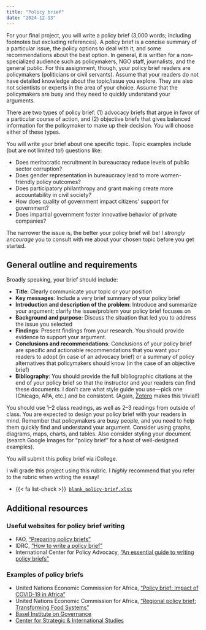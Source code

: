 ```yaml
---
title: "Policy brief"
date: "2024-12-13"
---
```


For your final project, you will write a policy brief (3,000 words; including footnotes but excluding references). A policy brief is a concise summary of a particular issue, the policy options to deal with it, and some recommendations about the best option. In general, it is written for a non-specialized audience such as policymakers, NGO staff, journalists, and the general public. For this assignment, though, your policy brief readers are policymakers (politicians or civil servants). Assume that your readers do not have detailed knowledge about the topic/issue you explore. They are also not scientists or experts in the area of your choice. Assume that the policymakers are busy and they need to quickly understand your arguments.

There are two types of policy brief: (1) advocacy briefs that argue in favor of a particular course of action, and (2) objective briefs that gives balanced information for the policymaker to make up their decision. You will choose either of these types.

You will write your brief about one specific topic. Topic examples include (but are not limited to!) questions like:

- Does meritocratic recruitment in bureaucracy reduce levels of public sector corruption?
- Does gender representation in bureaucracy lead to more women-friendly policy outcomes? 
- Does participatory philanthropy and grant making create more accountability in civil society?
- How does quality of government impact citizens' support for government? 
- Does impartial government foster innovative behavior of private companies?

The narrower the issue is, the better your policy brief will be! I *strongly encourage* you to consult with me about your chosen topic before you get started.

## General outline and requirements

Broadly speaking, your brief should include:

- **Title**: Clearly communicate your topic or your position
- **Key messages**: Include a very brief summary of your policy brief 
- **Introduction and description of the problem**: Introduce and summarize your argument; clarify the issue/problem your policy brief focuses on 
- **Background and purpose**: Discuss the situation that led you to address the issue you selected 
- **Findings**: Present findings from your research. You should provide evidence to support your argument.
- **Conclusions and recommendations**: Conclusions of your policy brief are specific and actionable recommendations that you want your readers to adopt (in case of an advocacy brief) or a summary of policy alternatives that policymakers should know (in the case of an objective brief) 
- **Bibliography**: You should provide the full bibliographic citations at the end of your policy brief so that the instructor and your readers can find these documents. I don't care what style guide you use—pick one (Chicago, APA, etc.) and be consistent. (Again, [Zotero](https://www.zotero.org/) makes this trivial!)

You should use 1–2 class readings, as well as 2–3 readings from outside of class. You are expected to design your policy brief with your readers in mind. Remember that policymakers are busy people, and you need to help them quickly find and understand your argument. Consider using graphs, diagrams, maps, charts, and tables. Also consider styling your document (search Google Images for "policy brief" for a host of well-designed examples).

You will submit this policy brief via iCollege.

I will grade this project using this rubric. I *highly* recommend that you refer to the rubric when writing the essay!

- {{< fa list-check >}}&ensp;[`blank_policy-brief.xlsx`](/files/rubrics/blank_policy-brief.xlsx)


## Additional resources

### Useful websites for policy brief writing

- FAO, ["Preparing policy briefs"](https://www.fao.org/3/i2195e/i2195e03.pdf)
- IDRC, ["How to write a policy brief"](https://www.idrc.ca/sites/default/files/idrcpolicybrieftoolkit.pdf)
- International Center for Policy Advocacy, ["An essential guide to writing policy briefs"](https://www.icpolicyadvocacy.org/sites/icpa/files/downloads/icpa_policy_briefs_essential_guide.pdf)

### Examples of policy briefs

- United Nations Economic Commission for Africa, ["Policy brief: Impact of COVID-19 in Africa"](https://hdl.handle.net/10855/43770)
- United Nations Economic Commission for Africa, ["Regional policy brief: Transforming Food Systems"](https://www.unescwa.org/sites/default/files/pubs/pdf/transforming-food-systems-english_0.pdf)
- [Basel Institute on Governance](https://baselgovernance.org/taxonomy/term/257)
- [Center for Strategic & International Studies](https://www.csis.org/analysis?&type=publication&field_publication_type%5B1%5D=781&field_categories_field_tags%5B2%5D=1379)
